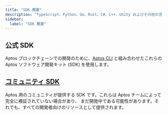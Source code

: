 ```yaml
---
title: "SDK 概要"
description: "TypeScript、Python、Go、Rust、C#、C++、Unity およびその他の言語で Aptos ブロックチェーンで構築するための包括的なソフトウェア開発キット"
sidebar:
  label: "SDK 概要"
---
```



## 公式 SDK

Aptos ブロックチェーンでの開発のために、[Aptos CLI](/build/cli) と組み合わせたこれらの Aptos ソフトウェア開発キット (SDK) を使用します。

<CardGrid>
  <LinkCard href="/build/sdks/ts-sdk" title="TypeScript SDK" description="Aptos TypeScript SDK (推奨)" />

  <LinkCard href="/build/sdks/python-sdk" title="Python SDK" description="Aptos Python SDK" />

  <LinkCard href="/build/sdks/go-sdk" title="Go SDK" description="Aptos Go SDK" />

  <LinkCard href="/build/sdks/dotnet-sdk" title="C#/.NET SDK" description="Aptos .NET SDK" />

  <LinkCard href="/build/sdks/rust-sdk" title="Rust SDK" description="Aptos Rust SDK" />

  <LinkCard href="/build/sdks/cpp-sdk" title="C++ / Unreal SDK" description="Aptos C++ / Unreal SDK" />

  <LinkCard href="/build/sdks/unity-sdk" title="Unity SDK" description="Aptos Unity SDK" />

  <LinkCard href="/build/sdks/wallet-adapter" title="ウォレットアダプター" description="Aptos ウォレットアダプター" />
</CardGrid>

## [コミュニティ SDK](/build/sdks/community-sdks)

Aptos 用のコミュニティが提供する SDK です。これらは Aptos チームによって完全に検証されていない場合があり、
まだ開発中である可能性があります。それでも、すべての開発者向けのリソースとして提供されます。

<CardGrid>
  <LinkCard href="/build/sdks/community-sdks/kotlin-sdk" title="Kotlin SDK" description="Kaptos による Aptos Kotlin Multiplatform SDK" />

  <LinkCard href="/build/sdks/community-sdks/swift-sdk" title="Swift SDK" description="Alcove による Aptos Swift SDK" />
</CardGrid>
